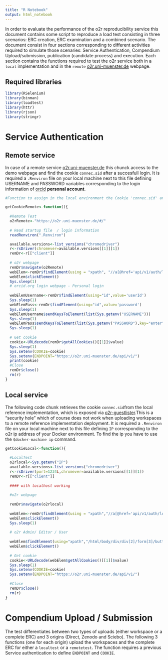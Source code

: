 ```yaml
---
title: "R Notebook"
output: html_notebook
---
```


In order to evaluate the performance of the o2r reproducibility service this document contains some script to reproduce a load test consisting in three scenarios: ERC creation, ERC examination and a combined scenario. The document consist in four sections corresponding to different activities required to simulate those scenaries: Service Authentication, Compendium Upload/submission, publication (candidate process) and execution. Each section contains the functions required to test the o2r service both in a `local` implementation and in the `remote` [o2r.uni-muenster.de](o2r.uni-muenster.de) webpage.

## Required libraries

```r
library(RSelenium)
library(binman)
library(loadtest)
library(httr)
library(rjson)
library(stringr)
```

# Service Authentication

## Remote service

In case of a remote service [o2r.uni-muenster.de](http://o2r.uni-muenster.de) this chunck access to the demo webpage and find the cookie `connec.sid` after a succesfull login. It is required a  `.Renviron` file on your local machine next to this file defining USERNAME and PASSWORD variables corresponding to the login information of [orcid](orcidorcid.org) **personal account**.

```r

#Function to assign in the local environment the Cookie 'connec.sid' and the endpoint corresponding to the type of test (local or remote)

getCookieRemote<-function(){
  
  #Remote Test
  o2rRemote<-"https://o2r.uni-muenster.de/#/"
  
  # Read startup file  / login information
  readRenviron(".Renviron")

  available.versions<-list_versions("chromedriver")
  r<-rsDriver(chromever=available.versions[[1]][1])
  remDr<-r[["client"]]  
  
  # o2r webpage
  remDr$navigate(o2Remote)
  webElem<-remDr$findElement(using = "xpath", "//a[@href='api/v1/auth/login']")
  webElem$clickElement()
  Sys.sleep(1)
  # orcid.org login webpage - Personal login
  
  webElemUsername<-remDr$findElement(using="id",value='userId')
  Sys.sleep(1)
  webElemPass<-remDr$findElement(using="id",value='password')
  Sys.sleep(1)
  webElemUsername$sendKeysToElement(list(Sys.getenv("USERNAME")))
  Sys.sleep(1)
  webElemPass$sendKeysToElement(list(Sys.getenv("PASSWORD"),key="enter"))
  Sys.sleep(1)
  
  # Get cookie
  cookie<-URLdecode(remDr$getAllCookies()[[1]]$value)
  Sys.sleep(1)
  Sys.setenv(COOKIE=cookie)
  Sys.setenv(ENDPOINT="https://o2r.uni-muenster.de/api/v1/")
  print(cookie)
  #Close
  remDr$close()
  rm(r)
}
```

## Local service 

The following code chunk retrieves the cookie `connec.sid`from the local reference implementation, which is exposed via [o2r-guestlister]().This is a "security hole" which of course does not work when uploading workspaces to a remote reference implementation deployment. It is required a  `.Renviron` file on your local machine next to this file defining `IP` corresponding to the o2r ip address of your Docker environment. To find the ip you have to use the `$docker-machine ip` command.

```r

getCookieLocal<-function(){
  
  #LocalTest
  o2rlocal<-Sys.getenv("IP")
  available.versions<-list_versions("chromedriver")
  r<-rsDriver(port=1234L,chromever=available.versions[[1]][1])
  remDr<-r[["client"]]  
  
  #### with localhost working
  
  #o2r webpage
  
  remDr$navigate(o2rlocal)
  
  webElem<-remDr$findElement(using = "xpath","//a[@href='api/v1/auth/login']")
  webElem$clickElement()
  Sys.sleep(1)
  
  # o2r Admin/ Editor / User
  
  webElem$findElement(using="xpath","/html/body/div/div[2]/form[3]/button")
  webElem$clickElement()
  
  # Get cookie
  cookie<-URLdecode(webElem$getAllCookies()[[1]]$value)
  Sys.sleep(1)
  Sys.setenv(COOKIE=cookie)
  Sys.setenv(ENDPOINT="https://o2r.uni-muenster.de/api/v1/")
  
  #Close
  remDr$close()
  rm(r)
}
```

# Compendium Upload / Submission

The test differentiates between two types of uploads (either workspace or a complete ERC) and 3 origins (Direct, Zenodo and Sciebo). The following 3 functions (one for each origin) upload the workspaces and the complete ERC for either a `localtest` or a `remotetest`. The function requires a previous Service authentication to define `ENDPOINT` and `COOKIE`.



